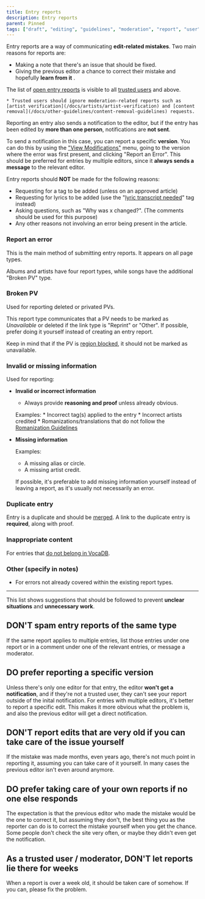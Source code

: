 ---
title: Entry reports
description: Entry reports
parent: Pinned
tags: ["draft", "editing", "guidelines", "moderation", "report", "user", "documentation", "vocadb"]
---

Entry reports are a way of communicating **edit-related mistakes**. Two main reasons for reports are: 
* Making a note that there's an issue that should be fixed.
* Giving the previous editor a chance to correct their mistake and hopefully **learn from it** .

The list of [open entry reports](https://vocadb.net/Admin/ViewEntryReports) is visible to all [trusted users](/docs/documentation/user-groups) and above.

    * Trusted users should ignore moderation-related reports such as [artist verification](/docs/artists/artist-verification) and [content removal](/docs/other-guidelines/content-removal-guidelines) requests.

Reporting an entry also sends a notification to the editor, but if the entry has been edited by **more than one person**, notifications are **not sent**.

To send a notification in this case, you can report a specific **version**. You can do this by using the ["View Modifications"](/docs/songs/song-entry-page#view-modifications) menu, going to the version where the error was first present, and clicking "Report an Error". This should be preferred for entries by multiple editors, since it **always sends a message** to the relevant editor.

Entry reports should **NOT** be made for the following reasons:

- Requesting for a tag to be added (unless on an approved article)
- Requesting for lyrics to be added (use the "[lyric transcript needed](https://vocadb.net/T/6362/lyric-transcript-needed)" tag instead)
- Asking questions, such as "Why was x changed?". (The comments should be used for this purpose)
- Any other reasons not involving an error being present in the article.

### Report an error

This is the main method of submitting entry reports. It appears on all page types.

Albums and artists have four report types, while songs have the additional "Broken PV" type.

### Broken PV
Used for reporting deleted or privated PVs.

This report type communicates that a PV needs to be marked as _Unavailable_ or deleted if the link type is "Reprint" or "Other". If possible, prefer doing it yourself instead of creating an entry report.

Keep in mind that if the PV is [region blocked](https://vocadb.net/T/8226/region-blocked), it should not be marked as unavailable.

### Invalid or missing information

Used for reporting:
* **Invalid or incorrect information**
    * Always provide **reasoning and proof** unless already obvious.

    Examples:
        * Incorrect tag(s) applied to the entry
        * Incorrect artists credited
        * Romanizations/translations that do not follow the [Romanization Guidelines](/docs/other-guidelines/romanization-guidelines)
* **Missing information**

    Examples:
    * A missing alias or circle.
    * A missing artist credit. 


    If possible, it's preferable to add missing information yourself instead of leaving a report, as it's usually not necessarily an error.





### Duplicate entry

Entry is a duplicate and should be [merged](/docs/other-guidelines/merging-entries). A link to the duplicate entry is **required**, along with proof.

### Inappropriate content

For entries that [do not belong in VocaDB](/docs/other-guidelines/content-policy#Albums).

### Other (specify in notes)
- For errors not already covered within the existing report types.

----

This list shows suggestions that should be followed to prevent **unclear situations** and **unnecessary work**.

## DON'T spam entry reports of the same type

If the same report applies to multiple entries, list those entries under one report or in a comment under one of the relevant entries, or message a moderator.

## DO prefer reporting a specific version

Unless there's only one editor for that entry, the editor **won't get a notification**, and if they're not a trusted user, they can't see your report outside of the inital notification. For entries with multiple editors, it's better to report a specific edit. This makes it more obvious what the problem is, and also the previous editor will get a direct notification.

## DON'T report edits that are very old if you can take care of the issue yourself

If the mistake was made months, even years ago, there's not much point in reporting it, assuming you can take care of it yourself. In many cases the previous editor isn't even around anymore.

## DO prefer taking care of your own reports if no one else responds

The expectation is that the previous editor who made the mistake would be the one to correct it, but assuming they don't, the best thing you as the reporter can do is to correct the mistake yourself when you get the chance. Some people don't check the site very often, or maybe they didn't even get the notification.

## As a trusted user / moderator, DON'T let reports lie there for weeks

When a report is over a week old, it should be taken care of somehow. If you can, please fix the problem.